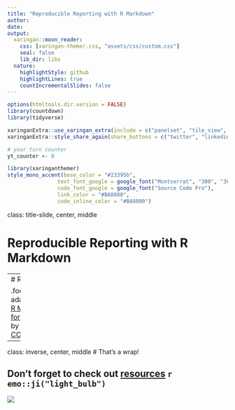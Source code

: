 ```yaml
---
title: "Reproducible Reporting with R Markdown"
author: 
date: 
output:
  xaringan::moon_reader:
    css: [xaringan-themer.css, "assets/css/custom.css"]
    seal: false
    lib_dir: libs
  nature:
    highlightStyle: github
    highlightLines: true
    countIncrementalSlides: false
---
```


```r
options(htmltools.dir.version = FALSE)
library(countdown)
library(tidyverse)

xaringanExtra::use_xaringan_extra(include = c("panelset", "tile_view", "share_again"))
xaringanExtra::style_share_again(share_buttons = c("twitter", "linkedin", "pocket"))

# your turn counter
yt_counter <- 0
```

```r
library(xaringanthemer)
style_mono_accent(base_color = "#23395b",
                text_font_google = google_font("Montserrat", "300", "300i"),
                code_font_google = google_font("Source Code Pro"),
                link_color = "#BA8800",
                code_inline_color = "#BA8800")
```

class: title-slide, center, middle

# Reproducible Reporting with R Markdown


---
# R Markdown

.footnote[Slide adapted from [R Markdown for Medicine](https://rmd4medicine.netlify.app/) by [Alison Hill](https://alison.rbind.io/project/rmd4medicine/), [CC BY 4.0](https://rmd4medicine.netlify.app/license/)]


---
class: inverse, center, middle
# That's a wrap!

## Don't forget to check out [resources](https://uopsych-r-bootcamp-2020.netlify.app/resources/) `r emo::ji("light_bulb")`

![](https://media.giphy.com/media/OZbGrdp7FiDiE/giphy.gif)

